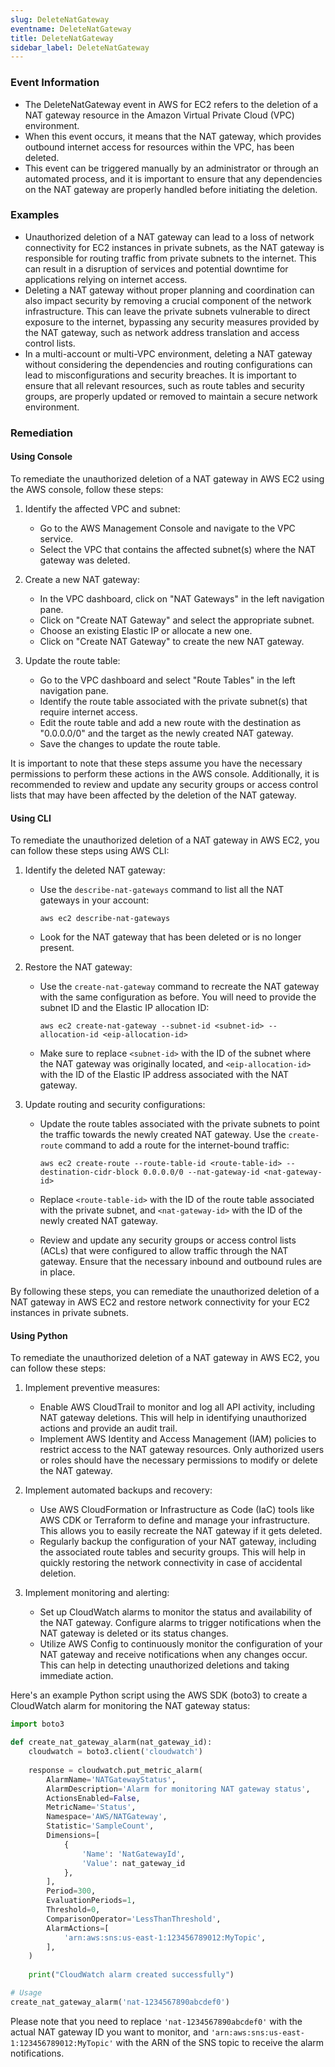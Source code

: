 ```yaml
--- 
slug: DeleteNatGateway
eventname: DeleteNatGateway
title: DeleteNatGateway
sidebar_label: DeleteNatGateway
---
```

                       
### Event Information

- The DeleteNatGateway event in AWS for EC2 refers to the deletion of a NAT gateway resource in the Amazon Virtual Private Cloud (VPC) environment.
- When this event occurs, it means that the NAT gateway, which provides outbound internet access for resources within the VPC, has been deleted.
- This event can be triggered manually by an administrator or through an automated process, and it is important to ensure that any dependencies on the NAT gateway are properly handled before initiating the deletion.


### Examples

- Unauthorized deletion of a NAT gateway can lead to a loss of network connectivity for EC2 instances in private subnets, as the NAT gateway is responsible for routing traffic from private subnets to the internet. This can result in a disruption of services and potential downtime for applications relying on internet access.
- Deleting a NAT gateway without proper planning and coordination can also impact security by removing a crucial component of the network infrastructure. This can leave the private subnets vulnerable to direct exposure to the internet, bypassing any security measures provided by the NAT gateway, such as network address translation and access control lists.
- In a multi-account or multi-VPC environment, deleting a NAT gateway without considering the dependencies and routing configurations can lead to misconfigurations and security breaches. It is important to ensure that all relevant resources, such as route tables and security groups, are properly updated or removed to maintain a secure network environment.

### Remediation

#### Using Console

To remediate the unauthorized deletion of a NAT gateway in AWS EC2 using the AWS console, follow these steps:

1. Identify the affected VPC and subnet:
   - Go to the AWS Management Console and navigate to the VPC service.
   - Select the VPC that contains the affected subnet(s) where the NAT gateway was deleted.

2. Create a new NAT gateway:
   - In the VPC dashboard, click on "NAT Gateways" in the left navigation pane.
   - Click on "Create NAT Gateway" and select the appropriate subnet.
   - Choose an existing Elastic IP or allocate a new one.
   - Click on "Create NAT Gateway" to create the new NAT gateway.

3. Update the route table:
   - Go to the VPC dashboard and select "Route Tables" in the left navigation pane.
   - Identify the route table associated with the private subnet(s) that require internet access.
   - Edit the route table and add a new route with the destination as "0.0.0.0/0" and the target as the newly created NAT gateway.
   - Save the changes to update the route table.

It is important to note that these steps assume you have the necessary permissions to perform these actions in the AWS console. Additionally, it is recommended to review and update any security groups or access control lists that may have been affected by the deletion of the NAT gateway.

#### Using CLI

To remediate the unauthorized deletion of a NAT gateway in AWS EC2, you can follow these steps using AWS CLI:

1. Identify the deleted NAT gateway:
   - Use the `describe-nat-gateways` command to list all the NAT gateways in your account: 
     ```
     aws ec2 describe-nat-gateways
     ```
   - Look for the NAT gateway that has been deleted or is no longer present.

2. Restore the NAT gateway:
   - Use the `create-nat-gateway` command to recreate the NAT gateway with the same configuration as before. You will need to provide the subnet ID and the Elastic IP allocation ID:
     ```
     aws ec2 create-nat-gateway --subnet-id <subnet-id> --allocation-id <eip-allocation-id>
     ```
   - Make sure to replace `<subnet-id>` with the ID of the subnet where the NAT gateway was originally located, and `<eip-allocation-id>` with the ID of the Elastic IP address associated with the NAT gateway.

3. Update routing and security configurations:
   - Update the route tables associated with the private subnets to point the traffic towards the newly created NAT gateway. Use the `create-route` command to add a route for the internet-bound traffic:
     ```
     aws ec2 create-route --route-table-id <route-table-id> --destination-cidr-block 0.0.0.0/0 --nat-gateway-id <nat-gateway-id>
     ```
   - Replace `<route-table-id>` with the ID of the route table associated with the private subnet, and `<nat-gateway-id>` with the ID of the newly created NAT gateway.

   - Review and update any security groups or access control lists (ACLs) that were configured to allow traffic through the NAT gateway. Ensure that the necessary inbound and outbound rules are in place.

By following these steps, you can remediate the unauthorized deletion of a NAT gateway in AWS EC2 and restore network connectivity for your EC2 instances in private subnets.

#### Using Python

To remediate the unauthorized deletion of a NAT gateway in AWS EC2, you can follow these steps:

1. Implement preventive measures:
   - Enable AWS CloudTrail to monitor and log all API activity, including NAT gateway deletions. This will help in identifying unauthorized actions and provide an audit trail.
   - Implement AWS Identity and Access Management (IAM) policies to restrict access to the NAT gateway resources. Only authorized users or roles should have the necessary permissions to modify or delete the NAT gateway.

2. Implement automated backups and recovery:
   - Use AWS CloudFormation or Infrastructure as Code (IaC) tools like AWS CDK or Terraform to define and manage your infrastructure. This allows you to easily recreate the NAT gateway if it gets deleted.
   - Regularly backup the configuration of your NAT gateway, including the associated route tables and security groups. This will help in quickly restoring the network connectivity in case of accidental deletion.

3. Implement monitoring and alerting:
   - Set up CloudWatch alarms to monitor the status and availability of the NAT gateway. Configure alarms to trigger notifications when the NAT gateway is deleted or its status changes.
   - Utilize AWS Config to continuously monitor the configuration of your NAT gateway and receive notifications when any changes occur. This can help in detecting unauthorized deletions and taking immediate action.

Here's an example Python script using the AWS SDK (boto3) to create a CloudWatch alarm for monitoring the NAT gateway status:

```python
import boto3

def create_nat_gateway_alarm(nat_gateway_id):
    cloudwatch = boto3.client('cloudwatch')
    
    response = cloudwatch.put_metric_alarm(
        AlarmName='NATGatewayStatus',
        AlarmDescription='Alarm for monitoring NAT gateway status',
        ActionsEnabled=False,
        MetricName='Status',
        Namespace='AWS/NATGateway',
        Statistic='SampleCount',
        Dimensions=[
            {
                'Name': 'NatGatewayId',
                'Value': nat_gateway_id
            },
        ],
        Period=300,
        EvaluationPeriods=1,
        Threshold=0,
        ComparisonOperator='LessThanThreshold',
        AlarmActions=[
            'arn:aws:sns:us-east-1:123456789012:MyTopic',
        ],
    )
    
    print("CloudWatch alarm created successfully")

# Usage
create_nat_gateway_alarm('nat-1234567890abcdef0')
```

Please note that you need to replace `'nat-1234567890abcdef0'` with the actual NAT gateway ID you want to monitor, and `'arn:aws:sns:us-east-1:123456789012:MyTopic'` with the ARN of the SNS topic to receive the alarm notifications.


 